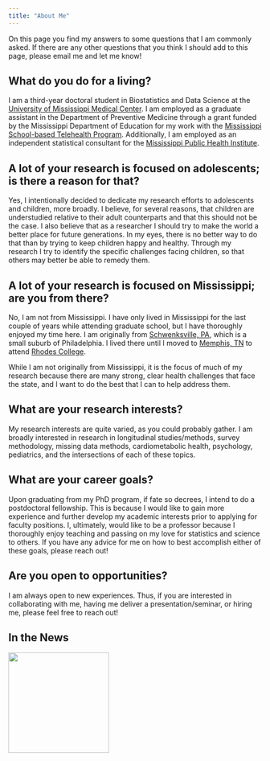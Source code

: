 ```yaml
---
title: "About Me"
---
```


On this page you find my answers to some questions that I am commonly asked. If there are any other questions that you think I should add to this page, please email me and let me know!

## What do you do for a living?

I am a third-year doctoral student in Biostatistics and Data Science at the [University of Mississippi Medical Center](https://www.umc.edu). I am employed as a graduate assistant in the Department of Preventive Medicine through a grant funded by the Mississippi Department of Education for my work with the [Mississippi School-based Telehealth Program](https://www.umc.edu/Healthcare/Telehealth/Schools/Home.html). Additionally, I am employed as an independent statistical consultant for the [Mississippi Public Health Institute](https://msphi.org).


## A lot of your research is focused on adolescents; is there a reason for that?

Yes, I intentionally decided to dedicate my research efforts to adolescents and children, more broadly. I believe, for several reasons, that children are understudied relative to their adult counterparts and that this should not be the case. I also believe that as a researcher I should try to make the world a better place for future generations. In my eyes, there is no better way to do that than by trying to keep children happy and healthy. Through my research I try to identify the specific challenges facing children, so that others may better be able to remedy them.

## A lot of your research is focused on Mississippi; are you from there?

No, I am not from Mississippi. I have only lived in Mississippi for the last couple of years while attending graduate school, but I have thoroughly enjoyed my time here. I am originally from [Schwenksville, PA](https://www.schwenksville-pa.org), which is a small suburb of Philadelphia. I lived there until I moved to [Memphis, TN](https://www.memphistn.gov) to attend [Rhodes College](https://www.rhodes.edu).

While I am not originally from Mississippi, it is the focus of much of my research because there are many strong, clear health challenges that face the state, and I want to do the best that I can to help address them. 

## What are your research interests?

My research interests are quite varied, as you could probably gather. I am broadly interested in research in longitudinal studies/methods, survey methodology, missing data methods, cardiometabolic health, psychology, pediatrics, and the intersections of each of these topics. 


## What are your career goals?

Upon graduating from my PhD program, if fate so decrees, I intend to do a postdoctoral fellowship. This is because I would like to gain more experience and further develop my academic interests prior to applying for faculty positions. I, ultimately, would like to be a professor because I thoroughly enjoy teaching and passing on my love for statistics and science to others. If you have any advice for me on how to best accomplish either of these goals, please reach out!      

## Are you open to opportunities?

I am always open to new experiences. Thus, if you are interested in collaborating with me, having me deliver a presentation/seminar, or hiring me, please feel free to reach out!

## In the News

[![](/Images/UMMC.jpeg){width=200}](https://www.umc.edu/news/News_Articles/2023/05/Brian-Christman.html "People of the U")
